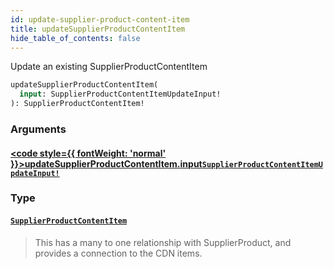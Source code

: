 ```yaml
---
id: update-supplier-product-content-item
title: updateSupplierProductContentItem
hide_table_of_contents: false
---
```








Update an existing SupplierProductContentItem

```graphql
updateSupplierProductContentItem(
  input: SupplierProductContentItemUpdateInput!
): SupplierProductContentItem!
```


### Arguments

#### [<code style={{ fontWeight: 'normal' }}>updateSupplierProductContentItem.<b>input</b></code>](#)<Bullet />[`SupplierProductContentItemUpdateInput!`](/supply/api/graphql-admin/reference/inputs/supplier-product-content-item-update-input) <Badge class="secondary" text="non-null"/> <Badge class="secondary" text="input"/>
> 
> 

### Type

#### [`SupplierProductContentItem`](/supply/api/graphql-admin/reference/objects/supplier-product-content-item) <Badge class="secondary" text="object"/>
> This has a many to one relationship with SupplierProduct, and provides a connection to the CDN items.
> 





